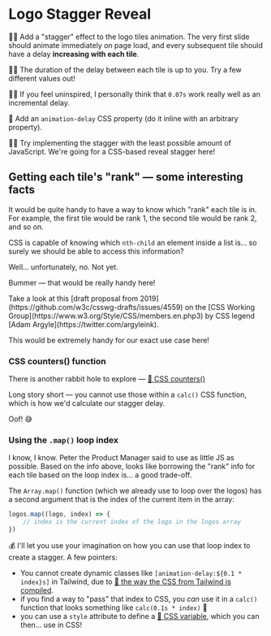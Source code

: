 # Logo Stagger Reveal

👨‍💼 Add a "stagger" effect to the logo tiles animation. The very first slide should animate immediately on page load, and every subsequent tile should have a delay **increasing with each tile**.

👨‍💼 The duration of the delay between each tile is up to you. Try a few different values out!

👨‍💼 If you feel uninspired, I personally think that `0.07s` work really well as an incremental delay.

🐨 Add an `animation-delay` CSS property (do it inline with an arbitrary property).

👨‍💼 Try implementing the stagger with the least possible amount of JavaScript. We're going for a CSS-based reveal stagger here!

## Getting each tile's "rank" — some interesting facts

It would be quite handy to have a way to know which "rank" each tile is in. For example, the first tile would be rank 1, the second tile would be rank 2, and so on.

CSS is capable of knowing which `nth-child` an element inside a list is... so surely we should be able to access this information?

Well... unfortunately, no. Not yet.

Bummer — that would be really handy here!

<callout-info>
	Take a look at this [draft proposal from
	2019](https://github.com/w3c/csswg-drafts/issues/4559) on the [CSS Working
	Group](https://www.w3.org/Style/CSS/members.en.php3) by CSS legend [Adam
	Argyle](https://twitter.com/argyleink).
</callout-info>

This would be extremely handy for our exact use case here!

### CSS counters() function

There is another rabbit hole to explore — [📜 CSS counters()](https://developer.mozilla.org/en-US/docs/Web/CSS/counters)

Long story short — you cannot use those within a `calc()` CSS function, which is how we'd calculate our stagger delay.

Oof! 😅

### Using the `.map()` loop index

I know, I know. Peter the Product Manager said to use as little JS as possible. Based on the info above, looks like borrowing the "rank" info for each tile based on the loop index is... a good trade-off.

The `Array.map()` function (which we already use to loop over the logos) has a second argument that is the index of the current item in the array:

```ts
logos.map((logo, index) => {
	// index is the current index of the logo in the logos array
})
```

💰 I'll let you use your imagination on how you can use that loop index to create a stagger. A few pointers:

- You cannot create dynamic classes like `[animation-delay:${0.1 * index}s]` in Tailwind, due to [📜 the way the CSS from Tailwind is compiled](https://tailwindcss.com/docs/content-configuration#dynamic-class-names).
- if you find a way to "pass" that index to CSS, you _can_ use it in a `calc()` function that looks something like `calc(0.1s * index)` 👀
- you can use a `style` attribute to define a [📜 CSS variable](https://developer.mozilla.org/en-US/docs/Web/CSS/Using_CSS_custom_properties), which you can then... use in CSS!
